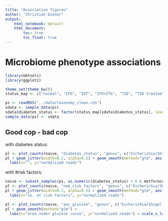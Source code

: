 ```yaml
---
title: "Association figures"
author: "Christian Diener"
output:
    html_notebook: default
    html_document:
        toc: true
        toc_float: true
---
```


# Microbiome phenotype associations

```r
library(mbtools)
library(ggplot2)

theme_set(theme_bw())
status_map <- c("normal", "IFG", "IGT", "IFG+ITG", "T2D", "T2D treated")

ps <- readRDS("../data/taxonomy_clean.rds")
sdata <- sample_data(ps)
sdata$diabetes_status <- factor(status_map[sdata$diabetes_status], levels=status_map)
sample_data(ps) <- sdata
```


## Good cop - bad cop

with diabetes status:

```r
pl <- plot_counts(naive, "diabetes_status", "genus", c("Escherichia/Shigella", "Anaerostipes", "Blautia", "Romboutsia"), normalized = T)
pl + geom_jitter(width=0.2, alpha=0.5) + geom_smooth(method="glm", aes(group=0, x=as.numeric(value))) +
  labs(x="", y="normalized reads")
```

with #risk factors:

```r
naive <- subset_samples(ps, as.numeric(diabetes_status) < 6 & metformin == 0)
pl <- plot_counts(naive, "num_risk_factors", "genus", c("Escherichia/Shigella", "Anaerostipes", "Blautia", "Romboutsia"), normalized = T)
pl + geom_jitter(width=0.2, alpha=0.5) + geom_smooth(method="glm", aes(group=0, x=as.numeric(value))) +
  labs(x="no. of risk factors", y="normalized reads")
```

```r
pl <- plot_counts(naive, "auc_glucose", "genus", c("Escherichia/Shigella", "Anaerostipes", "Blautia", "Romboutsia"), normalized = T)
pl + geom_smooth(method="glm") +
  labs(x="area under glucose curve", y="normalized reads") + scale_x_log10(breaks=c(2000, 5000, 10000, 20000, 50000))
```


